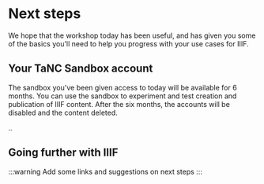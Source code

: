 # Next steps

We hope that the workshop today has been useful, and has given you some of the basics you'll need to help you progress with your use cases for IIIF. 

## Your TaNC Sandbox account

The sandbox you've been given access to today will be available for 6 months. You can use the sandbox to experiment and test creation and publication of IIIF content. After the six months, the accounts will be disabled and the content deleted.

..

## Going further with IIIF 

:::warning
Add some links and suggestions on next steps
:::
